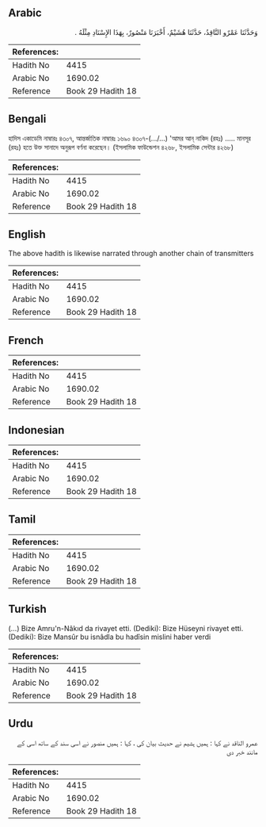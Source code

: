 ## Arabic


<div dir="rtl" lang="ar" style={{fontSize:'larger',backgroundColor:'#f8f9fa',padding:20}}>
وَحَدَّثَنَا عَمْرٌو النَّاقِدُ، حَدَّثَنَا هُشَيْمٌ، أَخْبَرَنَا مَنْصُورٌ، بِهَذَا الإِسْنَادِ مِثْلَهُ ‏.‏
</div>
<div style={{backgroundColor:'#f8f9fa',padding:20, marginBottom: 10}}><table> <thead> <tr> <th>References:</th> <th></th> </tr> </thead> <tbody><tr><td>Hadith No</td><td>4415</td></tr><tr><td>Arabic No</td><td>1690.02</td></tr><tr><td>Reference</td><td>Book 29 Hadith 18</td></tr></tbody></table></div>

## Bengali


<div dir="ltr" lang="bn" style={{fontSize:'larger',backgroundColor:'#f8f9fa',padding:20}}>
হাদিস একাডেমি নাম্বারঃ ৪৩০৭, আন্তর্জাতিক নাম্বারঃ ১৬৯০ ৪৩০৭-(.../...) 'আমর আন্‌ নাকিদ (রহঃ) ..... মানসূর (রহঃ) হতে উক্ত সানাদে অনুরূপ বর্ণনা করেছেন। (ইসলামিক ফাউন্ডেশন ৪২৬৮, ইসলামিক সেন্টার ৪২৬৮)
</div>
<div style={{backgroundColor:'#f8f9fa',padding:20, marginBottom: 10}}><table> <thead> <tr> <th>References:</th> <th></th> </tr> </thead> <tbody><tr><td>Hadith No</td><td>4415</td></tr><tr><td>Arabic No</td><td>1690.02</td></tr><tr><td>Reference</td><td>Book 29 Hadith 18</td></tr></tbody></table></div>

## English


<div dir="ltr" lang="en" style={{fontSize:'larger',backgroundColor:'#f8f9fa',padding:20}}>
The above hadith is likewise narrated through another chain of transmitters
</div>
<div style={{backgroundColor:'#f8f9fa',padding:20, marginBottom: 10}}><table> <thead> <tr> <th>References:</th> <th></th> </tr> </thead> <tbody><tr><td>Hadith No</td><td>4415</td></tr><tr><td>Arabic No</td><td>1690.02</td></tr><tr><td>Reference</td><td>Book 29 Hadith 18</td></tr></tbody></table></div>

## French


<div dir="ltr" lang="fr" style={{fontSize:'larger',backgroundColor:'#f8f9fa',padding:20}}>

</div>
<div style={{backgroundColor:'#f8f9fa',padding:20, marginBottom: 10}}><table> <thead> <tr> <th>References:</th> <th></th> </tr> </thead> <tbody><tr><td>Hadith No</td><td>4415</td></tr><tr><td>Arabic No</td><td>1690.02</td></tr><tr><td>Reference</td><td>Book 29 Hadith 18</td></tr></tbody></table></div>

## Indonesian


<div dir="ltr" lang="id" style={{fontSize:'larger',backgroundColor:'#f8f9fa',padding:20}}>

</div>
<div style={{backgroundColor:'#f8f9fa',padding:20, marginBottom: 10}}><table> <thead> <tr> <th>References:</th> <th></th> </tr> </thead> <tbody><tr><td>Hadith No</td><td>4415</td></tr><tr><td>Arabic No</td><td>1690.02</td></tr><tr><td>Reference</td><td>Book 29 Hadith 18</td></tr></tbody></table></div>

## Tamil


<div dir="ltr" lang="ta" style={{fontSize:'larger',backgroundColor:'#f8f9fa',padding:20}}>

</div>
<div style={{backgroundColor:'#f8f9fa',padding:20, marginBottom: 10}}><table> <thead> <tr> <th>References:</th> <th></th> </tr> </thead> <tbody><tr><td>Hadith No</td><td>4415</td></tr><tr><td>Arabic No</td><td>1690.02</td></tr><tr><td>Reference</td><td>Book 29 Hadith 18</td></tr></tbody></table></div>

## Turkish


<div dir="ltr" lang="tr" style={{fontSize:'larger',backgroundColor:'#f8f9fa',padding:20}}>
(…) Bize Amru'n-Nâkıd da rivayet etti. (Dediki): Bize Hüseyni rivayet etti. (Dediki): Bize Mansûr bu isnâdla bu hadîsin mislini haber verdi
</div>
<div style={{backgroundColor:'#f8f9fa',padding:20, marginBottom: 10}}><table> <thead> <tr> <th>References:</th> <th></th> </tr> </thead> <tbody><tr><td>Hadith No</td><td>4415</td></tr><tr><td>Arabic No</td><td>1690.02</td></tr><tr><td>Reference</td><td>Book 29 Hadith 18</td></tr></tbody></table></div>

## Urdu


<div dir="rtl" lang="ur" style={{fontSize:'larger',backgroundColor:'#f8f9fa',padding:20}}>
عمرو الناقد نے کہا : ہمیں ہشیم نے حدیث بیان کی ، کہا : ہمیں منصور نے اسی سند کے ساتھ اسی کے مانند خبر دی
</div>
<div style={{backgroundColor:'#f8f9fa',padding:20, marginBottom: 10}}><table> <thead> <tr> <th>References:</th> <th></th> </tr> </thead> <tbody><tr><td>Hadith No</td><td>4415</td></tr><tr><td>Arabic No</td><td>1690.02</td></tr><tr><td>Reference</td><td>Book 29 Hadith 18</td></tr></tbody></table></div>